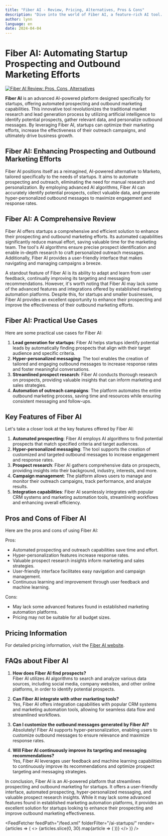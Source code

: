 ```yaml
---
title: "Fiber AI - Review, Pricing, Alternatives, Pros & Cons"
description: "Dive into the world of Fiber AI, a feature-rich AI tool. Learn about its features, pricing, and how it's making an impact. Don't miss out!"
author: lynn
language: en
date: 2024-04-04
---
```

        
# Fiber AI: Automating Startup Prospecting and Outbound Marketing Efforts


<BlogHeader />


[![Fiber AI Review: Pros, Cons, Alternatives](/ai-startups/fiber-ai.png)](https://www.fiber.ai/)



**Fiber AI** is an advanced AI-powered platform designed specifically for startups, offering automated prospecting and outbound marketing capabilities. This innovative tool revolutionizes the traditional market research and lead generation process by utilizing artificial intelligence to identify potential prospects, gather relevant data, and personalize outbound messages. By leveraging Fiber AI, startups can optimize their marketing efforts, increase the effectiveness of their outreach campaigns, and ultimately drive business growth.

## Fiber AI: Enhancing Prospecting and Outbound Marketing Efforts

Fiber AI positions itself as a reimagined, AI-powered alternative to Marketo, tailored specifically to the needs of startups. It aims to automate prospecting and outreach, eliminating the need for manual research and personalization. By employing advanced AI algorithms, Fiber AI can accurately identify potential prospects, collect valuable data, and generate hyper-personalized outbound messages to maximize engagement and response rates.

## Fiber AI: A Comprehensive Review

Fiber AI offers startups a comprehensive and efficient solution to enhance their prospecting and outbound marketing efforts. Its automated capabilities significantly reduce manual effort, saving valuable time for the marketing team. The tool's AI algorithms ensure precise prospect identification and enable in-depth research to craft personalized outreach messages. Additionally, Fiber AI provides a user-friendly interface that makes navigating and managing campaigns a breeze. 

A standout feature of Fiber AI is its ability to adapt and learn from user feedback, continually improving its targeting and messaging recommendations. However, it's worth noting that Fiber AI may lack some of the advanced features and integrations offered by established marketing automation platforms. Despite this, for startups and smaller businesses, Fiber AI provides an excellent opportunity to enhance their prospecting and improve the effectiveness of their outbound marketing efforts.

## Fiber AI: Practical Use Cases

Here are some practical use cases for Fiber AI:

1. **Lead generation for startups**: Fiber AI helps startups identify potential leads by automatically finding prospects that align with their target audience and specific criteria.
2. **Hyper-personalized messaging**: The tool enables the creation of tailored and engaging outbound messages to increase response rates and foster meaningful conversations.
3. **Streamlined prospect research**: Fiber AI conducts thorough research on prospects, providing valuable insights that can inform marketing and sales strategies.
4. **Automation of outreach campaigns**: The platform automates the entire outbound marketing process, saving time and resources while ensuring consistent messaging and follow-ups.

## Key Features of Fiber AI

Let's take a closer look at the key features offered by Fiber AI:

1. **Automated prospecting**: Fiber AI employs AI algorithms to find potential prospects that match specified criteria and target audiences.
2. **Hyper-personalized messaging**: The tool supports the creation of customized and targeted outbound messages to increase engagement and response rates.
3. **Prospect research**: Fiber AI gathers comprehensive data on prospects, providing insights into their background, industry, interests, and more.
4. **Campaign management**: The platform allows users to manage and monitor their outreach campaigns, track performance, and analyze results.
5. **Integration capabilities**: Fiber AI seamlessly integrates with popular CRM systems and marketing automation tools, streamlining workflows and enhancing overall efficiency.

## Pros and Cons of Fiber AI

Here are the pros and cons of using Fiber AI:

Pros:
- Automated prospecting and outreach capabilities save time and effort.
- Hyper-personalization features increase response rates.
- Valuable prospect research insights inform marketing and sales strategies.
- User-friendly interface facilitates easy navigation and campaign management.
- Continuous learning and improvement through user feedback and machine learning.

Cons:
- May lack some advanced features found in established marketing automation platforms.
- Pricing may not be suitable for all budget sizes.

## Pricing Information

For detailed pricing information, visit the [Fiber AI website](https://www.fiber.ai/).

## FAQs about Fiber AI

1. **How does Fiber AI find prospects?**  
Fiber AI utilizes AI algorithms to search and analyze various data sources, including social media, company websites, and other online platforms, in order to identify potential prospects.

2. **Can Fiber AI integrate with other marketing tools?**  
Yes, Fiber AI offers integration capabilities with popular CRM systems and marketing automation tools, allowing for seamless data flow and streamlined workflows.

3. **Can I customize the outbound messages generated by Fiber AI?**  
Absolutely! Fiber AI supports hyper-personalization, enabling users to customize outbound messages to ensure relevance and maximize response rates.

4. **Will Fiber AI continuously improve its targeting and messaging recommendations?**  
Yes, Fiber AI leverages user feedback and machine learning capabilities to continuously improve its recommendations and optimize prospect targeting and messaging strategies.

In conclusion, Fiber AI is an AI-powered platform that streamlines prospecting and outbound marketing for startups. It offers a user-friendly interface, automated prospecting, hyper-personalized messaging, and valuable prospect research insights. While it may lack some advanced features found in established marketing automation platforms, it provides an excellent solution for startups looking to enhance their prospecting and improve outbound marketing effectiveness.


<AdComponent />


<FeedFetcher feedPath="/feed.xml" folderFilter="/ai-startups/" render={articles => (
    <>
        <Cards>
            {articles.slice(0, 30).map(article => (
                <Card key={article.link} title={article.title} href={article.link} />
            ))}
        </Cards>
    </>
)} />

